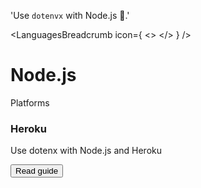 

  'Use `dotenvx` with Node.js 🚀.'

<LanguagesBreadcrumb icon={
  <>
    <NodeIcon className="h-9 w-9 text-[#339933]"/>
  </>
} />
# Node.js
<GuideHeading lead={description} />

<div className="my-16 xl:max-w-none">
  <Heading level={2} id="platforms">
    Platforms
  </Heading>
  <div className="not-prose mt-4 grid grid-cols-1 gap-x-6 gap-y-10 border-t border-zinc-900/5 pt-10 dark:border-white/5 sm:grid-cols-2 xl:max-w-none xl:grid-cols-3">
    <div key="heroku" className="flex flex-row-reverse gap-6">
      <div className="flex-auto">
        <h3 className="text-sm font-semibold text-zinc-900 dark:text-white">
          Heroku
        </h3>
        <p className="mt-1 text-sm text-zinc-600 dark:text-zinc-400">Use dotenx with Node.js and Heroku</p>
        <p className="mt-4"><Button href="/docs/languages/nodejs/heroku" variant="text" arrow="right">Read guide</Button></p>
      </div>
      <HerokuIcon className="h-9 w-9 text-[#430098]"/>
    </div>
  </div>
</div>
